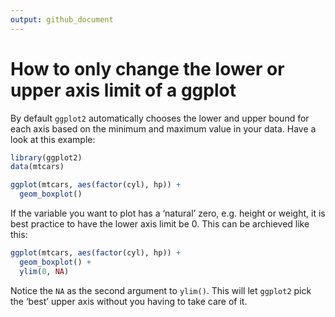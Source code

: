```yaml
---
output: github_document
---
```


# How to only change the lower or upper axis limit of a ggplot

By default `ggplot2` automatically chooses the lower and upper bound for each axis based on the minimum and maximum value in your data. Have a look at this example:

```r
library(ggplot2)
data(mtcars)

ggplot(mtcars, aes(factor(cyl), hp)) + 
  geom_boxplot()
```

If the variable you want to plot has a 'natural' zero, e.g. height or weight, it is best practice to have the lower axis limit be 0. This can be archieved like this:

```r
ggplot(mtcars, aes(factor(cyl), hp)) + 
  geom_boxplot() +
  ylim(0, NA)
```

Notice the `NA` as the second argument to `ylim()`. This will let `ggplot2` pick the 'best' upper axis without you having to take care of it.
